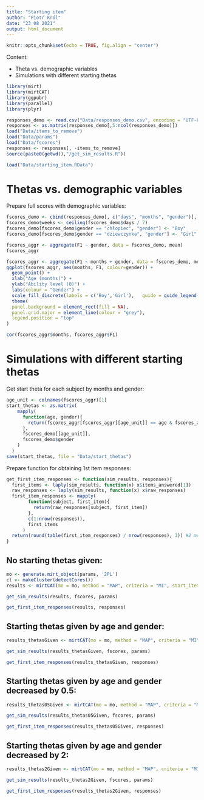 ```yaml
---
title: "Starting item"
author: "Piotr Król"
date: "23 08 2021"
output: html_document
---
```


```r
knitr::opts_chunk$set(echo = TRUE, fig.align = "center")
```

Content:

* Theta vs. demographic variables
* Simulations with different starting thetas

```r
library(mirt)
library(mirtCAT)
library(ggpubr)
library(parallel)
library(plyr)
```

```r
responses_demo <- read.csv("Data/responses_demo.csv", encoding = "UTF-8")
responses <- as.matrix(responses_demo[,5:ncol(responses_demo)])
load("Data/items_to_remove")
load("Data/params")
load("Data/fscores")
responses <- responses[, -items_to_remove]
source(paste0(getwd(),"/get_sim_results.R"))
```

```r
load("Data/starting_item.RData")
```

# Thetas vs. demographic variables

Prepare full scores with demographic variables:

```r
fscores_demo <- cbind(responses_demo[, c("days", "months", "gender")], fscores)
fscores_demo$weeks <- ceiling(fscores_demo$days / 7)
fscores_demo[fscores_demo$gender == "chłopiec", "gender"] <- "Boy"
fscores_demo[fscores_demo$gender == "dziewczynka", "gender"] <- "Girl"
```

```r
fscores_aggr <- aggregate(F1 ~ gender, data = fscores_demo, mean)
fscores_aggr
```

```r
fscores_aggr <- aggregate(F1 ~ months + gender, data = fscores_demo, mean)
ggplot(fscores_aggr, aes(months, F1, colour=gender)) +
  geom_point() +
  xlab("Age (months)") +
  ylab("Ability level (Θ)") +
  labs(colour = "Gender") +
  scale_fill_discrete(labels = c('Boy','Girl'),   guide = guide_legend(reverse=TRUE)) +
  theme(
  panel.background = element_rect(fill = NA),
  panel.grid.major = element_line(colour = "grey"),
  legend.position = "top"
)
```
```r
cor(fscores_aggr$months, fscores_aggr$F1)
```
# Simulations with different starting thetas

Get start theta for each subject by months and gender:

```r
age_unit <- colnames(fscores_aggr)[1]
start_thetas <- as.matrix(
    mapply(
      function(age, gender){
        return(fscores_aggr[fscores_aggr[[age_unit]] == age & fscores_aggr$gender == gender, "F1"])
      },
      fscores_demo[[age_unit]],
      fscores_demo$gender
    )
  )
save(start_thetas, file = "Data/start_thetas")
```

Prepare function for obtaining 1st item responses:

```r
get_first_item_responses <- function(sim_results, responses){
  first_items <- laply(sim_results, function(x) x$items_answered[1])
  raw_responses <- laply(sim_results, function(x) x$raw_responses)
  first_item_responses <- mapply(
        function(subject, first_item){
          return(raw_responses[subject, first_item])
        },
        c(1:nrow(responses)),
        first_items
      )
  return(round(table(first_item_responses) / nrow(responses), 3)) #2 means selecting an item
}
```

## No starting thetas given:

```r
mo <- generate.mirt_object(params, '2PL')
cl <- makeCluster(detectCores())
results <- mirtCAT(mo = mo, method = "MAP", criteria = "MI", start_item = "MI", local_pattern = responses, cl = cl, design = list(min_SEM = 0.1, max_items = 50, min_items = 10))
```

```r
get_sim_results(results, fscores, params)
```

```r
get_first_item_responses(results, responses)
```

## Starting thetas given by age and gender:

```r
results_thetasGiven <- mirtCAT(mo = mo, method = "MAP", criteria = "MI", start_item = "MI", local_pattern = responses, cl = cl, design = list(min_SEM = 0.1, max_items = 50, min_items = 10, thetas.start = start_thetas))
```
```r
get_sim_results(results_thetasGiven, fscores, params)
```
```r
get_first_item_responses(results_thetasGiven, responses)
```

## Starting thetas given by age and gender decreased by 0.5:

```r
results_thetas05Given <- mirtCAT(mo = mo, method = "MAP", criteria = "MI", start_item = "MI", local_pattern = responses, cl = cl, design = list(min_SEM = 0.1, max_items = 50, min_items = 10, thetas.start = start_thetas - 0.5))
```

```r
get_sim_results(results_thetas05Given, fscores, params)
```

```r
get_first_item_responses(results_thetas05Given, responses)
```

## Starting thetas given by age and gender decreased by 2:

```r
results_thetas2Given <- mirtCAT(mo = mo, method = "MAP", criteria = "MI", start_item = "MI", local_pattern = responses, cl = cl, design = list(min_SEM = 0.1, max_items = 50, min_items = 10, thetas.start = start_thetas - 2))
```

```r
get_sim_results(results_thetas2Given, fscores, params)
```

```r
get_first_item_responses(results_thetas2Given, responses)
```







